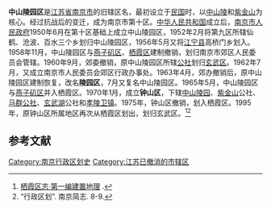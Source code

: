 '''中山陵园区'''是[[江苏省|江苏省]][[南京市|南京市]]的旧辖区名，最初设立于[[中华民国|民国]]时，以[[中山陵|中山陵]]和[[紫金山|紫金山]]为核心。{{cn|1930年代，[[南京市_(中华民国)|南京市]]与[[江苏省_(中华民国)|江苏省]]及邻縣确定市界，以紫金山全部劃為'''中山陵園區'''，東、北兩面以[[環陵路|環陵路]]為界，西面以[[中山門|中山門]]至[[太平門_(南京)|太平門]]的[[南京城墙|南京城墙]]為界，南面以京湯公路（后为[[宁杭公路|宁杭公路]]的一段、现[[中山门大街|中山门大街]]）為界，面積30.58平方公里，直屬[[國民政府|國民政府]]管轄。}}经过抗战后的变迁，成为南京市第十区。[[中华人民共和国|中华人民共和国]]成立后，[[南京市人民政府|南京市人民政府]]1950年6月在第十区基础上成立中山陵园区，1952年2月将第九区所辖仙鹤、沧波、百水三个乡划归中山陵园区，1956年5月又将[[江宁县|江宁县]]高桥门乡划入。1958年11月，中山陵园区与[[燕子矶区|燕子矶区]]、[[栖霞区|栖霞区]]建制撤销，划归南京市郊区人民委员会管辖。1960年9月，郊委撤销，原中山陵园区所辖[[公社|公社]]划归[[玄武区|玄武区]]。1962年7月，又成立南京市人民委员会郊区行政办事处。1963年4月，郊办撤销后，原中山陵园区建制恢复，改名'''陵园区'''，7月又复名中山陵园区。1965年5月，中山陵园区与[[燕子矶区|燕子矶区]]并入栖霞区。1970年1月，成立'''钟山区'''，下辖[[中山陵|中山陵园]]、[[紫金山|紫金山]]公社、[[马群街道|马群公社]]、[[玄武湖|玄武湖]]公社和[[孝陵卫街道|孝陵卫镇]]。1975年，钟山区撤销，划入栖霞区。1995年，原钟山区所属地区再次从栖霞区划出，划归玄武区。<ref>[http://www.njqxq.gov.cn/www/njqx/2010/zjqx6-mb_a3906120616036.htm 栖霞区志·第一编建置地理] {{Wayback|url=http://www.njqxq.gov.cn/www/njqx/2010/zjqx6-mb_a3906120616036.htm |date=20131018052934 }}.</ref><ref>“行政区划”. 南京简志. 8-9.</ref>

==参考文献==
{{reflist}}
{{南京行政区划史}}
[[Category:南京行政区划史|Category:南京行政区划史]] 
[[Category:江苏已撤消的市辖区|Category:江苏已撤消的市辖区]]